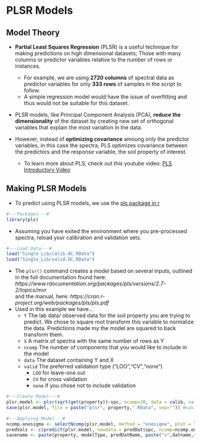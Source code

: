 # PLSR Models

## Model Theory
* **Partial Least Squares Regression** (PLSR) is a useful technique for making predictions on high dimensional datasets; Those with many columns or predictor variables relative to the number of rows or instances.     
    + For example, we are using **2720 columns** of spectral data as predictor variables for only **333 rows** of samples in the script to follow.   
    + A simple regression model would have the issue of overfitting and thus would not be suitable for this dataset.         
* PLSR models, like Principal Component Analysis (PCA), **reduce the dimensionality** of the dataset by creating new set of orthogonal variables that explain the most variation in the data. 

* However, instead of **optimizing covariance** amoung only the predictor variables, in this case the spectra, PLS optimizes covariance between the predictors and the response variable, the soil property of interest.    
    + To learn more about PLS, check out this youtube video: [PLS Introductory Video]("https://www.youtube.com/watch?v=AxmqUKYeD-U")    

<!-- These come in the form of scores and loadings {explain contrast with PCA} -->   
<!--vocab: orthogonal, high dimensional, latent variables- have links to define orthogonal-->

## Making PLSR Models

* To predict using PLSR models, we use the [pls package in r](https://cran.r-project.org/web/packages/pls/vignettes/pls-manual.pdf)
```r
#---Packages---#
library(pls)
```

* Assuming you have exited the environment where you pre-processed spectra, reload your calibration and validation sets.
```r
#---Load Data---#
load("Single_Lib/calib.OC.RData")
load("Single_Lib/valid.OC.RData")
```

* The `plsr()` command creates a model based on several inputs, outlined in the 
full documentation found here: *https://www.rdocumentation.org/packages/pls/versions/2.7-2/topics/mvr*      
and the manual, here: *https://cran.r-project.org/web/packages/pls/pls.pdf*    
* Used in this example we have...
    + `Y` The lab data/ observed data for the soil property you are trying to predict. We chose to square root transform this variable to normalize the data. Predictions made my the model are squared to back transform them.  
    + `X` A matrix of spectra with the same number of rows as Y  
    + `ncomp` The number of components that you would like to include in the model  
    + `data` The dataset containing Y and X  
    + `valid` The preferred validation type ("LOO","CV","none") 
        + `LOO` for leave-one out
        + `CV` for cross validation
        + `none` if you chose not to include validation


```r
#---Create Model---#
plsr.model <- plsr(sqrt(get(property))~spc, ncomp=20, data = calib, valid="LOO")
save(plsr.model, file = paste("plsr", property,".RData", sep="")) #saving the model
```

<!--Explain ncomp one sigma, how predictions are stored in plsr.model, do predictions on both calibration and validation data. 
Flag which are cal and val for each property. define valid in this file as where OC.cal==1. (Saves storage space, compromise is possibly runtime of getting that subset? But it seems like its quicker than loading all the data again)-->
```r
#---Applying Model---#
ncomp.onesigma <- selectNcomp(plsr.model, method = "onesigma", plot = TRUE, ylim = c(0, 50))
predVals <- c(predict(plsr.model, newdata = predDat$spc, ncomp=ncomp.onesigma))^2
savename <- paste(property, modelType, predDatName, paste("v",datname,sep=""), sep=".")
```

  
